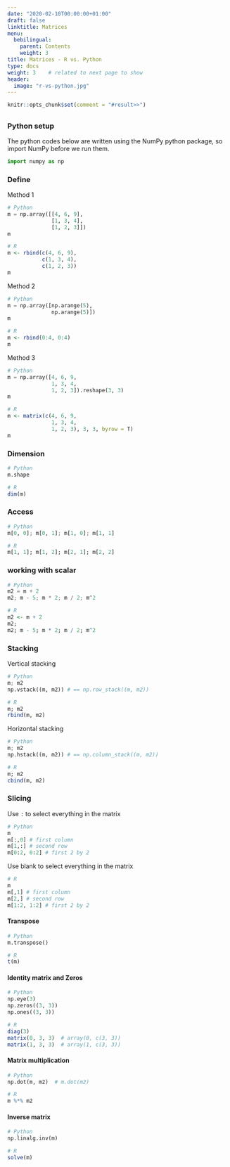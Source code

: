 ```yaml
---
date: "2020-02-10T00:00:00+01:00"
draft: false
linktitle: Matrices
menu:
  bebilingual:
    parent: Contents
    weight: 3
title: Matrices - R vs. Python
type: docs
weight: 3    # related to next page to show
header:
  image: "r-vs-python.jpg"
---
```


```r
knitr::opts_chunk$set(comment = "#result>>")
```

## 

### Python setup

The python codes below are written using the NumPy python package, so import NumPy before we run them.

```python
import numpy as np
```

### Define

Method 1

```python
# Python
m = np.array([[4, 6, 9],
              [1, 3, 4],
              [1, 2, 3]])
m              
```

```r
# R
m <- rbind(c(4, 6, 9),
           c(1, 3, 4),
           c(1, 2, 3))
m
```

Method 2

```python
# Python
m = np.array([np.arange(5), 
              np.arange(5)])
m
```

```r
# R
m <- rbind(0:4, 0:4)
m
```

Method 3

```python
# Python
m = np.array([4, 6, 9,
              1, 3, 4, 
              1, 2, 3]).reshape(3, 3)
m
```

```r
# R
m <- matrix(c(4, 6, 9,
              1, 3, 4,
              1, 2, 3), 3, 3, byrow = T)
m
```

### Dimension

```python
# Python
m.shape
```

```r
# R
dim(m)
```

### Access

```python
# Python
m[0, 0]; m[0, 1]; m[1, 0]; m[1, 1]
```

```r
# R
m[1, 1]; m[1, 2]; m[2, 1]; m[2, 2]
```

### working with scalar

```python
# Python
m2 = m + 2
m2; m - 5; m * 2; m / 2; m^2
```

```r
# R
m2 <- m + 2
m2;
m2; m - 5; m * 2; m / 2; m^2
```

### Stacking

Vertical stacking

```python
# Python
m; m2
np.vstack((m, m2)) # == np.row_stack((m, m2))
```

```r
# R
m; m2
rbind(m, m2)
```

Horizontal stacking

```python
# Python
m; m2
np.hstack((m, m2)) # == np.column_stack((m, m2))
```

```r
# R
m; m2
cbind(m, m2)
```

### Slicing

Use `:` to select everything in the matrix

```python
# Python
m
m[:,0] # first column 
m[1,:] # second row
m[0:2, 0:2] # first 2 by 2
```

Use blank to select everything in the matrix

```r
# R
m
m[,1] # first column
m[2,] # second row
m[1:2, 1:2] # first 2 by 2
```

#### Transpose

```python
# Python
m.transpose()
```

```r
# R
t(m)
```

#### Identity matrix and Zeros

```python
# Python
np.eye(3)
np.zeros((3, 3))
np.ones((3, 3))
```

```r
# R
diag(3)
matrix(0, 3, 3)  # array(0, c(3, 3)) 
matrix(1, 3, 3)  # array(1, c(3, 3))
```

#### Matrix multiplication

```python
# Python
np.dot(m, m2)  # m.dot(m2)
```

```r
# R 
m %*% m2
```

#### Inverse matrix

```python
# Python
np.linalg.inv(m)
```

```r
# R
solve(m)
```

